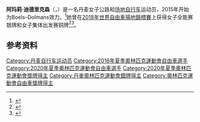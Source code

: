 {{Expand language|1=es|time=2020-10-20T18:37:31+00:00}}
'''阿玛莉·迪德里克森'''（{{lang-da|Amalie Dideriksen}}，{{bd|1996年|5月24日||}}）是一名丹麦女子公路和[[场地自行车|场地自行车]]运动员，2015年开始为Boels–Dolmans效力。<ref>{{cite news|url=https://www.cyclingnews.com/features/2020-team-preview-boels-dolmans/|title=2020 Team Preview: Boels Dolmans|first=Kirsten|last=Frattini|work=Cyclingnews.com|date=2020-01-08|accessdate=2020-01-20|archiveurl=https://web.archive.org/web/20200216181109/https://www.cyclingnews.com/features/2020-team-preview-boels-dolmans/|archivedate=2020-02-16}}</ref>她曾在[[2018年世界自由車場地錦標賽|2018年世界自由車場地錦標賽]]上获得女子全能赛银牌和女子集体出发赛铜牌<ref>{{cite web|url=http://www.tissottiming.com/File/00031000020207FFFFFFFFFFFFFFFF04|title=Women's omnium results|work=Tissot Timing|date=2018-03-02|accessdate=2018-03-18|archiveurl=https://web.archive.org/web/20180303050434/http://www.tissottiming.com/File/00031000020207FFFFFFFFFFFFFFFF04|archivedate=2018-03-03}}</ref><ref>{{cite web |url=http://tissottiming.com/File/0003100002020301FFFFFFFFFFFFFF02|title=Women's scratch results|accessdate=2018-02-28 |work=Tissot Timing|date=2018-02-28|archiveurl=https://web.archive.org/web/20180301164803/http://tissottiming.com/File/0003100002020301FFFFFFFFFFFFFF02|archivedate=2018-03-01}}</ref>。

==参考资料==
{{reflist}}

{{Authority control}}

{{DEFAULTSORT:Dideriksen, Amalie}}
[[Category:丹麦自行车运动员|Category:丹麦自行车运动员]]
[[Category:2016年夏季奧林匹克運動會自由車選手|Category:2016年夏季奧林匹克運動會自由車選手]]
[[Category:2020年夏季奧林匹克運動會自由車選手|Category:2020年夏季奧林匹克運動會自由車選手]]
[[Category:2020年夏季奧林匹克運動會獎牌得主|Category:2020年夏季奧林匹克運動會獎牌得主]]
[[Category:丹麥奧林匹克運動會銀牌得主|Category:丹麥奧林匹克運動會銀牌得主]]
[[Category:奧林匹克運動會自由車獎牌得主|Category:奧林匹克運動會自由車獎牌得主]]